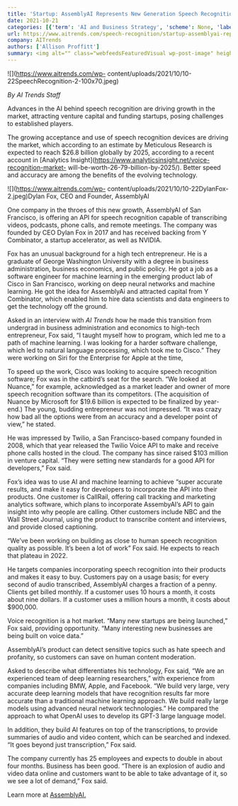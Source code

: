 ```yaml
---
title: 'Startup: AssemblyAI Represents New Generation Speech Recognition'
date: 2021-10-21
categories: [{'term': 'AI and Business Strategy', 'scheme': None, 'label': None}, {'term': 'Speech Recognition', 'scheme': None, 'label': None}, {'term': 'Startups', 'scheme': None, 'label': None}, {'term': 'AI and business strategy', 'scheme': None, 'label': None}, {'term': 'deep learning', 'scheme': None, 'label': None}, {'term': 'neural network', 'scheme': None, 'label': None}, {'term': 'speech recognition', 'scheme': None, 'label': None}, {'term': 'speech-to-text', 'scheme': None, 'label': None}, {'term': 'startups', 'scheme': None, 'label': None}]
url: https://www.aitrends.com/speech-recognition/startup-assemblyai-represents-new-generation-speech-recognition/
company: AITrends
authors: ['Allison Proffitt']
summary: <img alt="" class="webfeedsFeaturedVisual wp-post-image" height="70" src="https://www.aitrends.com/wp-content/uploads/2021/10/10-22SpeechRecognition-2-100x70.jpeg" style="float: left; margin-right: 5px;" width="100" />By AI Trends Staff   Advances in the AI behind speech recognition are driving growth in the market, attracting venture capital and funding startups, posing challenges to established players.   The growing acceptance and use of speech recognition devices are driving the market, which according to an estimate by Meticulous Research is expected to reach $26.8 billion [&#8230;]
---
```



![](https://www.aitrends.com/wp-
content/uploads/2021/10/10-22SpeechRecognition-2-100x70.jpeg)

_By AI Trends Staff_

Advances in the AI behind speech recognition are driving growth in the market,
attracting venture capital and funding startups, posing challenges to
established players.

The growing acceptance and use of speech recognition devices are driving the
market, which according to an estimate by Meticulous Research is expected to
reach $26.8 billion globally by 2025, according to a recent account in
[Analytics Insight](https://www.analyticsinsight.net/voice-recognition-market-
will-be-worth-26-79-billion-by-2025/). Better speed and accuracy are among the
benefits of the evolving technology.

![](https://www.aitrends.com/wp-
content/uploads/2021/10/10-22DylanFox-2.jpeg)Dylan Fox, CEO and Founder,
AssemblyAI

One company in the throes of this new growth, AssemblyAI of San Francisco, is
offering an API for speech recognition capable of transcribing videos,
podcasts, phone calls, and remote meetings. The company was founded by CEO
Dylan Fox in 2017 and has received backing from Y Combinator, a startup
accelerator, as well as NVIDIA.

Fox has an unusual background for a high tech entrepreneur. He is a graduate
of George Washington University with a degree in business administration,
business economics, and public policy. He got a job as a software engineer for
machine learning in the emerging product lab of Cisco in San Francisco,
working on deep neural networks and machine learning. He got the idea for
AssemblyAi and attracted capital from Y Combinator, which enabled him to hire
data scientists and data engineers to get the technology off the ground.

Asked in an interview with  _AI Trends_ how he made this transition from
undergrad in business administration and economics to high-tech entrepreneur,
Fox said, “I taught myself how to program, which led me to a path of machine
learning. I was looking for a harder software challenge, which led to natural
language processing, which took me to Cisco.” They were working on Siri for
the Enterprise for Apple at the time,

To speed up the work, Cisco was looking to acquire speech recognition
software; Fox was in the catbird’s seat for the search. “We looked at Nuance,”
for example, acknowledged as a market leader and owner of more speech
recognition software than its competitors. (The acquisition of Nuance by
Microsoft for $19.6 billion is expected to be finalized by year-end.) The
young, budding entrepreneur was not impressed. “It was crazy how bad all the
options were from an accuracy and a developer point of view,” he stated.

He was impressed by Twilio, a San Francisco-based company founded in 2008,
which that year released the Twilio Voice API to make and receive phone calls
hosted in the cloud. The company has since raised $103 million in venture
capital. “They were setting new standards for a good API for developers,” Fox
said.

Fox’s idea was to use AI and machine learning to achieve “super accurate
results, and make it easy for developers to incorporate the API into their
products. One customer is CallRail, offering call tracking and marketing
analytics software, which plans to incorporate AssembyAI’s API to gain insight
into why people are calling. Other customers include NBC and the Wall Street
Journal, using the product to transcribe content and interviews, and provide
closed captioning.

“We’ve been working on building as close to human speech recognition quality
as possible. It’s been a lot of work” Fox said. He expects to reach that
plateau in 2022.

He targets companies incorporating speech recognition into their products and
makes it easy to buy. Customers pay on a usage basis; for every second of
audio transcribed, AssemblyAI charges a fraction of a penny. Clients get
billed monthly. If a customer uses 10 hours a month, it costs about nine
dollars. If a customer uses a million hours a month, it costs about $900,000.

Voice recognition is a hot market. “Many new startups are being launched,” Fox
said, providing opportunity. “Many interesting new businesses are being built
on voice data.”

AssemblyAI’s product can detect sensitive topics such as hate speech and
profanity, so customers can save on human content moderation.

Asked to describe what differentiates his technology, Fox said, “We are an
experienced team of deep learning researchers,” with experience from companies
including BMW, Apple, and Facebook. “We build very large, very accurate deep
learning models that have recognition results far more accurate than a
traditional machine learning approach. We build really large models using
advanced neural network technologies.” He compared the approach to what OpenAI
uses to develop its GPT-3 large language model.

In addition, they build AI features on top of the transcriptions, to provide
summaries of audio and video content, which can be searched and indexed. “It
goes beyond just transcription,” Fox said.

The company currently has 25 employees and expects to double in about four
months. Business has been good. “There is an explosion of audio and video data
online and customers want to be able to take advantage of it, so we see a lot
of demand,” Fox said.

Learn more at [AssemblyAI.](https://www.assemblyai.com/)

